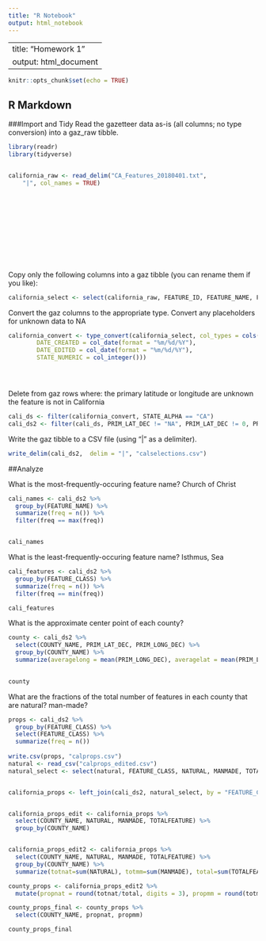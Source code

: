 ```yaml
---
title: "R Notebook"
output: html_notebook
---
```

---
title: "Homework 1"
output: html_document
---

```r
knitr::opts_chunk$set(echo = TRUE)
```

## R Markdown

###Import and Tidy
Read the gazetteer data as-is (all columns; no type conversion) into a gaz_raw tibble.

```r
library(readr)
library(tidyverse)


california_raw <- read_delim("CA_Features_20180401.txt", 
    "|", col_names = TRUE)













```

Copy only the following columns into a gaz tibble (you can rename them if you like):

```r

california_select <- select(california_raw, FEATURE_ID, FEATURE_NAME, FEATURE_CLASS, STATE_ALPHA, COUNTY_NAME, PRIM_LAT_DEC, PRIM_LONG_DEC, SOURCE_LAT_DEC, SOURCE_LONG_DEC, ELEV_IN_M, MAP_NAME, DATE_CREATED, DATE_EDITED)

```

Convert the gaz columns to the appropriate type. Convert any placeholders for unknown data to NA

```r

california_convert <- type_convert(california_select, col_types = cols(
        DATE_CREATED = col_date(format = "%m/%d/%Y"), 
        DATE_EDITED = col_date(format = "%m/%d/%Y"), 
        STATE_NUMERIC = col_integer()))





```

Delete from gaz rows where:
the primary latitude or longitude are unknown
the feature is not in California

```r

cali_ds <- filter(california_convert, STATE_ALPHA == "CA")
cali_ds2 <- filter(cali_ds, PRIM_LAT_DEC != "NA", PRIM_LAT_DEC != 0, PRIM_LONG_DEC != "NA", PRIM_LONG_DEC != 0)

```

Write the gaz tibble to a CSV file (using "|" as a delimiter).
```r

write_delim(cali_ds2,  delim = "|", "calselections.csv")


```


##Analyze

What is the most-frequently-occuring feature name?
Church of Christ
```r


cali_names <- cali_ds2 %>% 
  group_by(FEATURE_NAME) %>% 
  summarize(freq = n()) %>% 
  filter(freq == max(freq))


cali_names  

```

What is the least-frequently-occuring feature name?
Isthmus, Sea

```r
cali_features <- cali_ds2 %>% 
  group_by(FEATURE_CLASS) %>% 
  summarize(freq = n()) %>% 
  filter(freq == min(freq))

cali_features
```

What is the approximate center point of each county?

```r

county <- cali_ds2 %>% 
  select(COUNTY_NAME, PRIM_LAT_DEC, PRIM_LONG_DEC) %>% 
  group_by(COUNTY_NAME) %>% 
  summarize(averagelong = mean(PRIM_LONG_DEC), averagelat = mean(PRIM_LAT_DEC))
  

county
```

What are the fractions of the total number of features in each county that are natural? man-made?

```r
props <- cali_ds2 %>% 
  group_by(FEATURE_CLASS) %>% 
  select(FEATURE_CLASS) %>% 
  summarize(freq = n())
  
write.csv(props, "calprops.csv")
natural <- read_csv("calprops_edited.csv")
natural_select <- select(natural, FEATURE_CLASS, NATURAL, MANMADE, TOTALFEATURE)


california_props <- left_join(cali_ds2, natural_select, by = "FEATURE_CLASS")


california_props_edit <- california_props %>% 
  select(COUNTY_NAME, NATURAL, MANMADE, TOTALFEATURE) %>% 
  group_by(COUNTY_NAME)


california_props_edit2 <- california_props %>% 
  select(COUNTY_NAME, NATURAL, MANMADE, TOTALFEATURE) %>% 
  group_by(COUNTY_NAME) %>% 
  summarize(totnat=sum(NATURAL), totmm=sum(MANMADE), total=sum(TOTALFEATURE))

county_props <- california_props_edit2 %>% 
  mutate(propnat = round(totnat/total, digits = 3), propmm = round(totmm/total, digits = 3))

county_props_final <- county_props %>% 
  select(COUNTY_NAME, propnat, propmm)

county_props_final




 
```

